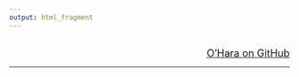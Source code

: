 ```yaml
---
output: html_fragment
---
```

<p align = 'right'>
<!--<a href = 'https://github.com/oharac/', target = '_blank'>
<img src = 'ohibc_banner1.png', alt = 'ohibc logo'>
</a>-->
<br><font size="4">
[O'Hara on GitHub](https://github.com/oharac)
</font></p>
<hr>
<!--
In here, put in a link to repo and website?
[OHI British Columbia](http://www.ohibc.org/) |
[OHI Science](http://ohi-science.org) |
[Citation policy](https://github.com/OHI-Science/ohiprep/releases)
-->
